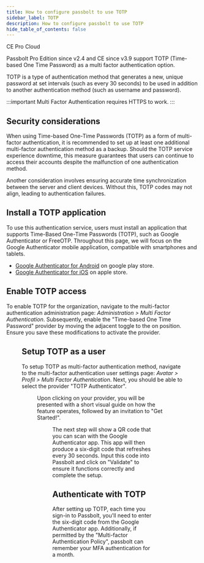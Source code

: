 ```yaml
---
title: How to configure passbolt to use TOTP
sidebar_label: TOTP
description: How to configure passbolt to use TOTP
hide_table_of_contents: false
---
```



<div style={{display: "flex", gap: "1rem"}}>
  <Chips link="https://www.passbolt.com/ce/docker" isUnderMainTitle={true}>CE</Chips>
  <Chips link="https://www.passbolt.com/pricing/pro" isUnderMainTitle={true}>Pro</Chips>
  <Chips link="https://www.passbolt.com/pricing/cloud" isUnderMainTitle={true}>Cloud</Chips>
</div>

Passbolt Pro Edition since v2.4 and CE since v3.9 support TOTP (Time-based One Time Password) as a multi factor authentication option.

TOTP is a type of authentication method that generates a new, unique password at set intervals (such as every 30 seconds) to be used in addition to another authentication method (such as username and password).

:::important
Multi Factor Authentication requires HTTPS to work.
:::

## Security considerations

When using Time-based One-Time Passwords (TOTP) as a form of multi-factor authentication, it is recommended to set up at least one additional multi-factor authentication method as a backup. Should the TOTP service experience downtime, this measure guarantees that users can continue to access their accounts despite the malfunction of one authentication method.

Another consideration involves ensuring accurate time synchronization between the server and client devices. Without this, TOTP codes may not align, leading to authentication failures.

## Install a TOTP application

To use this authentication service, users must install an application that supports Time-Based One-Time Passwords (TOTP), such as Google Authenticator or FreeOTP. Throughout this page, we will focus on the Google Authenticator mobile application, compatible with smartphones and tablets.

- [Google Authenticator for Android](https://play.google.com/store/apps/details?id=com.google.android.apps.authenticator2&hl=en&gl=US&pli=1) on google play store.
- [Google Authenticator for iOS](https://apps.apple.com/us/app/google-authenticator/id388497605) on apple store.

## Enable TOTP access

To enable TOTP for the organization, navigate to the multi-factor authentication administration page: *Administration > Multi Factor Authentication*. Subsequently, enable the "Time-based One Time Password" provider by moving the adjacent toggle to the on position. Ensure you save these modifications to activate the provider.

<Figure
  src="/img/help/2025/04/totp-passbolt-admin-enable.png"
  alt="Enable TOTP in Administration settings"
  caption="fig. Enable TOTP in Administration settings"
/>

## Setup TOTP as a user

To setup TOTP as multi-factor authentication method, navigate to the multi-factor authentication user settings page: *Avatar > Profil > Multi Factor Authentication*. Next, you should be able to select the provider "TOTP Authenticator".

<Figure
  src="/img/help/2025/04/totp-passbolt-user-enable.png"
  alt="Setup TOTP as a user"
  caption="fig. Setup TOTP as a user"
/>

Upon clicking on your provider, you will be presented with a short visual guide on how the feature operates, followed by an invitation to "Get Started!".

<Figure
  src="/img/help/2025/04/totp-passbolt-user-scan.png"
  alt="Scan TOTP QR code"
  caption="fig. Scan TOTP QR code"
/>

The next step will show a QR code that you can scan with the Google Authenticator app. This app will then produce a six-digit code that refreshes every 30 seconds. Input this code into Passbolt and click on "Validate" to ensure it functions correctly and complete the setup.

## Authenticate with TOTP

After setting up TOTP, each time you sign-in to Passbolt, you'll need to enter the six-digit code from the Google Authenticator app. Additionally, if permitted by the "Multi-factor Authentication Policy", passbolt can remember your MFA authentication for a month.

<Figure
  src="/img/help/2025/04/totp-passbolt-user-authenticate.png"
  alt="Authenticate with TOTP"
  caption="fig. Authenticate with TOTP"
/>

